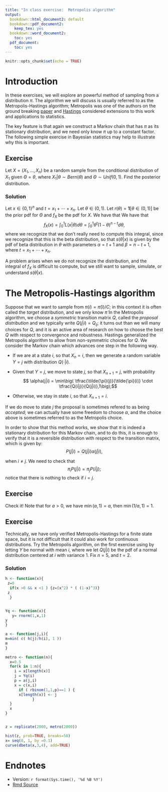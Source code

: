 ```yaml
---
title: "In class exercise:  Metropolis algorithm"
output:
  bookdown::html_document2: default
  bookdown::pdf_document2:
    keep_tex: yes
  bookdown::word_document2:
    toc: yes
  pdf_document:
    toc: yes
---
```



```r
knitr::opts_chunk$set(echo = TRUE)
```

#  Introduction

In these exercises, we will explore an powerful method of sampling from a distribution $\pi$.  The algorithm we will discuss is usually referred to as the Metropolis-Hastings algorithm; Metropolis was one of the authors on the ground breaking [paper](https://en.wikipedia.org/wiki/Equation_of_State_Calculations_by_Fast_Computing_Machines) and [Hastings](https://academic.oup.com/biomet/article-abstract/107/1/1/5686745?redirectedFrom=fulltext) considered extensions to this work and applications to statistics. 

The key feature is that again we construct a Markov chain that has $\pi$ as its stationary distribution, and we need only know $\pi$ up to a constant factor.  The following simple exercise in Bayesian statistics may help to illustrate why this is important. 

## Exercise

Let $X=(X_1, \ldots, X_n)$ be a random sample from the conditional distribution of $X_1$ given $\Theta = \theta$, where 
	$X_1|\theta \sim Bern(\theta)$ and $\Theta \sim Unif(0,1)$.  Find the posterior distribution.	


### Solution
Let $x \in \{0,1\}^n$ and $t= x_1 + \cdots +x_n$. Let $\theta \in (0,1)$.  Let 
$r(\theta) = \mathbf{1}[\theta \in (0,1)]$ be the prior pdf for $\Theta$ and $f_X$ be the pdf for $X$.      We have that
\begin{eqnarray*}  
s(\theta|x) &=&  \frac{L(x|\theta)r(\theta)}{ f_X(x)} \\
&=&  \frac{\theta^t (1-\theta)^{n-t}}{f_X(x)}.
\end{eqnarray*}
We have that 
$$f_X(x) = \int_0 ^1 L(x|\theta) d\theta = \int_0 ^1 \theta^t(1-\theta)^{n-t}d \theta,$$
where we recognize that we don't really need to compute this integral, since we recognize that this is the beta distribution, so that $s(\theta|x)$ is given by the pdf of beta distribution in $\theta$
 with parameters $\alpha = t+1$ and $\beta = n-t+1$, where $t= x_1 + \cdots + x_n$.


A problem arises when we do not recognize the distribution, and the integral of $f_X$ is difficult to compute, but we still want to sample, simulate, or understand  $s(\theta|x)$.

# The Metropolis-Hastings algorithm

Suppose that we want to sample from $\pi(i) = \tilde{\pi}(i)/C$; in this context it is often called the *target* distribution, and we only know $\tilde{\pi}$    In the Metropolis algorithm,  we choose a *symmetric* transition matrix $Q$, called the *proposal distribution* and we typically write $Q(j|i) = Q_{ij}$; it turns out than we will many choices for $Q$, and it is an active area of research on how to choose the best $Q$ with respect to convergence and robustness.  Hastings generalized the Metropolis algorithm to allow from non-symmetric choices for $Q$.    We consider the Markov chain which advances one step in the following way.  

* If we are at a state $i$, so that $X_n=i$, then we generate a random variable $Y=j$ with distribution $Q(\cdot|i)$.  

* Given that $Y=j$, we move to state $j$, so that $X_{n+1} = j$,  with probability
$$ \alpha(j|i) = \min\big( \tfrac{\tilde{\pi}(j)}{\tilde{\pi}(i)} \cdot \tfrac{Q(i|j)}{Q(j|i)},1\big);$$

*  Otherwise, we stay in state $i$, so that $X_{n+1} = i$.

If we do move to state $j$ the proposal is sometimes refered to as being *accepted*; we can actually have some freedom to choose $\alpha$, and the choice above is sometimes referred to as the Metropolis choice.  

In order to show that this method works, we show that $\pi$ is indeed a stationary distribution for this Markov chain, and to do this, it is enough to verify that it is a reversible distribution with respect to the transition matrix, which is given by:
$$ P(j|i) = Q(j|i)\alpha(j|i),$$

when $i \not = j$.  We need to check that
$$ \pi_{i}P(j|i) = \pi_{j} P(i|j);$$
notice that there is nothing to check if $i = j$.  

## Exercise

Check it!  Note that for $a >0,$ we have $\min(a,1) =a$, then  $\min(1/a, 1) =1$.

##  Exercise

Technically, we have only verified Metropolis-Hastings for a finite state space, but it is not difficult that it could also work for continuous distributions.    Try the Metropolis algorithm, on the first exercise using by letting $Y$ be normal with mean $i$, where we let $Q(j|i)$ be the pdf of a normal distribution centered at $i$ with variance $1$.  Fix $n=5$, and $t=2$.     

### Solution

```r
h <- function(x){
 z=0
  if(x >0 && x <1 ) {z=(x^2) * ( (1-x)^3)}
 z
  }


Yq <- function(x){
   y= rnorm(1,x,1)
y
}

a <- function(j,i){
m=min( c( h(j)/h(i), 1 ))  
m
}

metro <- function(n){
  x=0.5
  for(k in 1:n){
    i = x[length(x)]
    j = Yq(i)
    p = a(j,i)
    x = c(x,i)
      if ( rbinom(1,1,p)==1 ) {
      x[length(x)] <- j
            }
  }
  x
}


z = replicate(2000, metro(2000))

hist(z, prob=TRUE, breaks=50)
x= seq(0, 1, by =0.1)
curve(dbeta(x,3,4), add=TRUE)
```

#  Endnotes

* Version: `r format(Sys.time(), '%d %B %Y')`
* [Rmd Source](https://tsoo-math.github.io/ucl2/class4-sol.Rmd)
<br>
<br>
<br>
